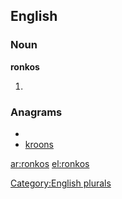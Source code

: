 ==English==

===Noun===
'''ronkos'''

# {{plural of|[[ronko]]}}

===Anagrams===
* {{alphagram|knoors}}
* [[kroons#English|kroons]]

[[Category:English plurals]]

[[ar:ronkos]]
[[el:ronkos]]